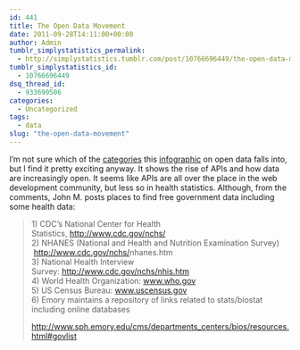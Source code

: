 ```yaml
---
id: 441
title: The Open Data Movement
date: 2011-09-28T14:11:00+00:00
author: Admin
tumblr_simplystatistics_permalink:
  - http://simplystatistics.tumblr.com/post/10766696449/the-open-data-movement
tumblr_simplystatistics_id:
  - 10766696449
dsq_thread_id:
  - 933690506
categories:
  - Uncategorized
tags:
  - data
slug: "the-open-data-movement"
---
```

I&#8217;m not sure which of the <a href="http://simplystatistics.tumblr.com/post/10524782074/most-popular-infographics" target="_blank">categories</a> this <a href="http://visually.visually.netdna-cdn.com/TheOpenDataMovement_4e80e4e7c6495.jpg" target="_blank">infographic</a> on open data falls into, but I find it pretty exciting anyway. It shows the rise of APIs and how data are increasingly open. It seems like APIs are all over the place in the web development community, but less so in health statistics. Although, from the comments, John M. posts places to find free government data including some health data: 

> <span>1) CDC&#8217;s National Center for Health Statistics, <a target="_blank" href="http://www.cdc.gov/nchs/"><a href="http://www.cdc.gov/nchs/" target="_blank">http://www.cdc.gov/nchs/</a></a><br />2) <span class="il">NHANES</span> (National and Health and Nutrition Examination Survey)  <a href="http://www.cdc.gov/nchs/nhanes.htm" target="_blank"><a href="http://www.cdc.gov/nchs/" target="_blank">http://www.cdc.gov/nchs/</a><span class="il">nhanes</span>.htm</a><br />3) National Health Interview Survey: <a target="_blank" href="http://www.cdc.gov/nchs/nhis.htm"><a href="http://www.cdc.gov/nchs/nhis.htm" target="_blank">http://www.cdc.gov/nchs/nhis.htm</a></a><br />4) World Health Organization: <a target="_blank" href="http://www.who.gov/"><a href="http://www.who.gov" target="_blank">www.who.gov</a></a><br />5) US Census Bureau: <a target="_blank" href="http://www.uscensus.gov/"><a href="http://www.uscensus.gov" target="_blank">www.uscensus.gov</a></a><br />6) Emory maintains a repository of links related to stats/biostat including online databases </span>
> 
> <span><a target="_blank" href="http://www.sph.emory.edu/cms/departments_centers/bios/resources.html#govlist"><a href="http://www.sph.emory.edu/cms/departments_centers/bios/resources.html#govlist" target="_blank">http://www.sph.emory.edu/cms/departments_centers/bios/resources.html#govlist</a></a></span>
